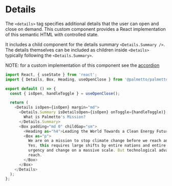
<Meta title="Components/Details/Codesandbox" />

# Details

The `<details>` tag specifies additional details that the user can open and close on demand. This custom component
provides a React implementation of this semantic HTML with controlled state.

It includes a child component for the details summary `<Details.Summary />`. The details themselves can be included as children
inside `<Details>` typically following the `<Details.Summary>`.

NOTE: for a custom implementation of this component see the [accordion](/?path=/story/components-accordion-overview--default-story)

```js codesandbox=palmetto-components
import React, { useState } from 'react';
import { Details, Box, Heading, useOpenClose } from '@palmetto/palmetto-components';

export default () => {
  const { isOpen, handleToggle } = useOpenClose();

  return (
    <Details isOpen={isOpen} margin="md">
      <Details.Summary isDetailsOpen={isOpen} onToggle={handleToggle)} display="inline">
        What is Palmetto's Mission?
      </Details.Summary>
      <Box padding="md 0" childGap="sm">
        <Heading as="h4">Leading the World Towards a Clean Energy Future</Heading>
        <Box as="p">
          We are on a mission to stop climate change before we reach an irreversible tipping point.
          Yes, this requires large shifts by entire nations and entire populations. It requires
          urgency and change on a massive scale. But technological advancements have put it within
          reach.
        </Box>
      </Box>
    </Details>
  );
};
```
